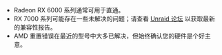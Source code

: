 - Radeon RX 6000 系列通常可用于直通。
- RX 7000 系列可能存在一些未解决的问题；请查看 [Unraid 论坛](https://forums.unraid.net/) 以获取最新的兼容性报告。
- AMD 重置错误在最近的型号中大多已解决，但始终确认您的硬件是个好主意。
